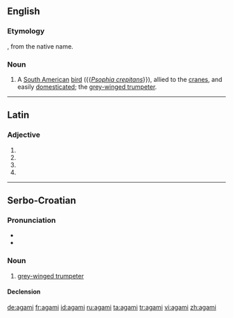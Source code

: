 ==English==
{{rfi}}
{{wikipedia}}
{{wikispecies|Psophia crepitans}}
===Etymology===
{{etyl|fr|en}}, from the native name.

{{etystub}}

===Noun===
{{en-noun}}

# A [[South America]]n [[bird]] ({{''[[Psophia crepitans]]''}}), allied to the [[crane]]s, and easily [[domesticate]]d; the [[grey-winged trumpeter]].

{{Webster 1913}}

----

==Latin==

===Adjective===
{{la-adj-form|agamī}}

# {{inflection of|agamus|agamus|nom|m|p|lang=la}}
# {{inflection of|agamus|agamus|gen|m|s|lang=la}}
# {{inflection of|agamus|agamus|gen|n|s|lang=la}}
# {{inflection of|agamus|agamus|voc|m|p|lang=la}}

----

==Serbo-Croatian==

===Pronunciation===
* {{IPA|/aɡǎːmi/|lang=sh}}
* {{hyphenation|a|ga|mi}}

===Noun===
{{sh-noun|g=m|head=agámi|r|агами|ага́ми}}

# [[grey-winged trumpeter]]

====Declension====
{{sh-decl-noun
|agámi|agamiji
|agámija|agamija
|agamiju|agamijima
|agamija|agamije
|agamije|agamiji
|agamiju|agamijima
|agamijem|agamijima
}}

[[de:agami]]
[[fr:agami]]
[[id:agami]]
[[ru:agami]]
[[ta:agami]]
[[tr:agami]]
[[vi:agami]]
[[zh:agami]]